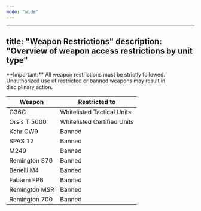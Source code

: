 ```yaml
---
mode: "wide"
---
```


---

## title: "Weapon Restrictions" description: "Overview of weapon access restrictions by unit type"

<Note>
  **Important:** All weapon restrictions must be strictly followed. Unauthorized use of restricted or banned weapons may result in disciplinary action.
</Note>

<table className="w-full border-collapse">
<thead>
<tr className="bg-gray-900/50">
<th className="px-6 py-4 text-left text-base font-semibold text-gray-200 border border-gray-700">
Weapon

</th>

<th className="px-6 py-4 text-left text-base font-semibold text-gray-200 border border-gray-700">
Restricted to

</th>

</tr>

</thead>

<tbody>
<tr>
<td className="px-6 py-4 text-base text-gray-300 border border-gray-700">
G36C</td>

<td className="px-6 py-4 text-base border border-gray-700">
<span className="text-blue-400">
Whitelisted Tactical Units</span>

</td>

</tr>

<tr>
<td className="px-6 py-4 text-base text-gray-300 border border-gray-700">
Orsis T 5000</td>

<td className="px-6 py-4 text-base border border-gray-700">
<span className="text-blue-400">
Whitelisted Certified Units</span>

</td>

</tr>

<tr>
<td className="px-6 py-4 text-base text-gray-300 border border-gray-700">
Kahr CW9</td>

<td className="px-6 py-4 text-base border border-gray-700">
<span className="text-red-400">
Banned</span>

</td>

</tr>

<tr>
<td className="px-6 py-4 text-base text-gray-300 border border-gray-700">
SPAS 12</td>

<td className="px-6 py-4 text-base border border-gray-700">
<span className="text-red-400">
Banned</span>

</td>

</tr>

<tr>
<td className="px-6 py-4 text-base text-gray-300 border border-gray-700">
M249</td>

<td className="px-6 py-4 text-base border border-gray-700">
<span className="text-red-400">
Banned</span>

</td>

</tr>

<tr>
<td className="px-6 py-4 text-base text-gray-300 border border-gray-700">
Remington 870</td>

<td className="px-6 py-4 text-base border border-gray-700">
<span className="text-red-400">
Banned</span>

</td>

</tr>

<tr>
<td className="px-6 py-4 text-base text-gray-300 border border-gray-700">
Benelli M4</td>

<td className="px-6 py-4 text-base border border-gray-700">
<span className="text-red-400">
Banned</span>

</td>

</tr>

<tr>
<td className="px-6 py-4 text-base text-gray-300 border border-gray-700">
Fabarm FP6</td>

<td className="px-6 py-4 text-base border border-gray-700">
<span className="text-red-400">
Banned</span>

</td>

</tr>

<tr>
<td className="px-6 py-4 text-base text-gray-300 border border-gray-700">
Remington MSR</td>

<td className="px-6 py-4 text-base border border-gray-700">
<span className="text-red-400">
Banned</span>

</td>

</tr>

<tr>
<td className="px-6 py-4 text-base text-gray-300 border border-gray-700">
Remington 700</td>

<td className="px-6 py-4 text-base border border-gray-700">
<span className="text-red-400">
Banned</span>

</td>

</tr>

</tbody>

</table>